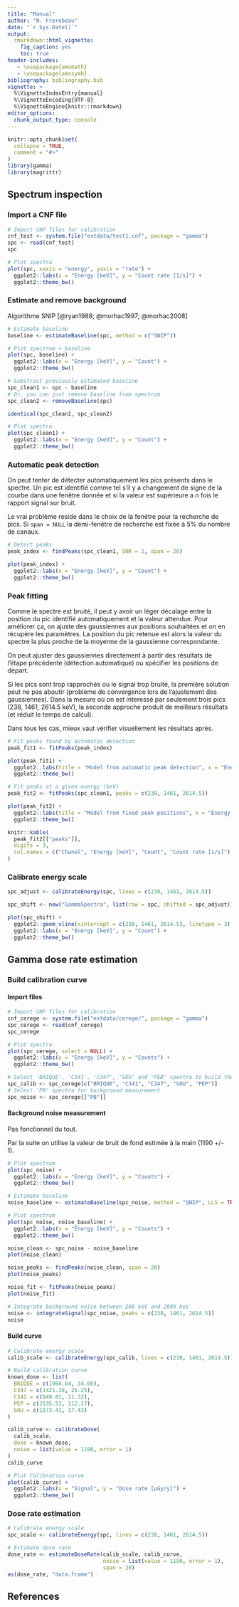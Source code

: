 ```yaml
---
title: "Manual"
author: "N. Frerebeau"
date: "`r Sys.Date()`"
output:
  rmarkdown::html_vignette:
    fig_caption: yes
    toc: true
header-includes:
   - \usepackage{amsmath}
   - \usepackage{amssymb}
bibliography: bibliography.bib
vignette: >
  %\VignetteIndexEntry{manual}
  %\VignetteEncoding{UTF-8}
  %\VignetteEngine{knitr::rmarkdown}
editor_options: 
  chunk_output_type: console
---
```


```r
knitr::opts_chunk$set(
  collapse = TRUE,
  comment = "#>"
)
library(gamma)
library(magrittr)
```

## Spectrum inspection
### Import a CNF file
```r
# Import CNF files for calibration
cnf_test <- system.file("extdata/test1.cnf", package = "gamma")
spc <- read(cnf_test)
spc

# Plot spectra
plot(spc, xaxis = "energy", yaxis = "rate") +
  ggplot2::labs(x = "Energy [keV]", y = "Count rate [1/s]") +
  ggplot2::theme_bw()
```

### Estimate and remove background
Algorithme SNIP [@ryan1988; @morhac1997; @morhac2008]

```r
# Estimate baseline
baseline <- estimateBaseline(spc, method = c("SNIP"))

# Plot spectrum + baseline
plot(spc, baseline) +
  ggplot2::labs(x = "Energy [keV]", y = "Count") +
  ggplot2::theme_bw()
```

```r
# Substract previously estimated baseline
spc_clean1 <- spc - baseline
# Or, you can just remove baseline from spectrum
spc_clean2 <- removeBaseline(spc)

identical(spc_clean1, spc_clean2)

# Plot spectra
plot(spc_clean1) +
  ggplot2::labs(x = "Energy [keV]", y = "Count") +
  ggplot2::theme_bw()
```

### Automatic peak detection
On peut tenter de détecter automatiquement les pics présents dans le spectre.
Un pic est identifié comme tel s'il y a changement de signe de la courbe dans une fenêtre donnée et si la valeur est supérieure a *n* fois le rapport signal sur bruit.

Le vrai problème reside dans le choix de la fenêtre pour la recherche de pics.
Si `span = NULL` la demi-fenêtre de recherche est fixée à 5% du nombre de canaux.

```r
# Detect peaks
peak_index <- findPeaks(spc_clean1, SNR = 2, span = 20)

plot(peak_index) +
  ggplot2::labs(x = "Energy [keV]", y = "Count") +
  ggplot2::theme_bw()
```

### Peak fitting
Comme le spectre est bruité, il peut y avoir un léger décalage entre la position du pic identifié automatiquement et la valeur attendue. Pour améliorer ça, on ajuste des gaussiennes aux positions souhaitées et on en récupère les paramètres. La position du pic retenue est alors la valeur du spectre la plus proche de la moyenne de la gaussienne correspondante.

On peut ajuster des gaussiennes directement à partir des résultats de l'étape précédente (détection automatique) ou spécifier les positions de départ.

Si les pics sont trop rapprochés ou le signal trop bruité, la première solution peut ne pas aboutir (problème de convergence lors de l'ajustement des gaussiennes). Dans la mesure où on est interessé par seulement trois pics (238, 1461, 2614.5 keV), la seconde approche produit de meilleurs résultats (et réduit le temps de calcul).

Dans tous les cas, mieux vaut vérifier visuellement les résultats après.

```r
# Fit peaks found by automatic detection
peak_fit1 <- fitPeaks(peak_index)

plot(peak_fit1) +
  ggplot2::labs(title = "Model from automatic peak detection", x = "Energy [keV]", y = "Count") +
  ggplot2::theme_bw()

# Fit peaks at a given energy (keV)
peak_fit2 <- fitPeaks(spc_clean1, peaks = c(238, 1461, 2614.5))

plot(peak_fit2) +
  ggplot2::labs(title = "Model from fixed peak positions", x = "Energy [keV]", y = "Count") +
  ggplot2::theme_bw()
```

```r
knitr::kable(
  peak_fit2[["peaks"]],
  digits = 3,
  col.names = c("Chanel", "Energy [keV]", "Count", "Count rate [1/s]")
)
```

### Calibrate energy scale
```r
spc_adjust <- calibrateEnergy(spc, lines = c(238, 1461, 2614.5))

spc_shift <- new("GammaSpectra", list(raw = spc, shifted = spc_adjust))

plot(spc_shift) +
  ggplot2::geom_vline(xintercept = c(238, 1461, 2614.5), linetype = 3) +
  ggplot2::labs(x = "Energy [keV]", y = "Count") +
  ggplot2::theme_bw()
```

## Gamma dose rate estimation
### Build calibration curve
#### Import files
```r
# Import CNF files for calibration
cnf_cerege <- system.file("extdata/cerege/", package = "gamma")
spc_cerege <- read(cnf_cerege)
spc_cerege

# Plot spectra
plot(spc_cerege, select = NULL) +
  ggplot2::labs(x = "Energy [keV]", y = "Counts") +
  ggplot2::theme_bw()

# Select 'BRIQUE', 'C341', 'C347', 'GOU' and 'PEB' spectra to build the curve
spc_calib <- spc_cerege[c("BRIQUE", "C341", "C347", "GOU", "PEP")]
# Select 'PB' spectra for background measurement
spc_noise <- spc_cerege[["PB"]]
```

#### Background noise measurement
Pas fonctionnel du tout.

Par la suite on utilise la valeur de bruit de fond estimée à la main (1190 +/- 1).
```r
# Plot spectrum
plot(spc_noise) +
  ggplot2::labs(x = "Energy [keV]", y = "Counts") +
  ggplot2::theme_bw()
```

```r
# Estimate baseline
noise_baseline <- estimateBaseline(spc_noise, method = "SNIP", LLS = TRUE, m = 20)

# Plot spectrum
plot(spc_noise, noise_baseline) +
  ggplot2::labs(x = "Energy [keV]", y = "Counts") +
  ggplot2::theme_bw()

noise_clean <- spc_noise - noise_baseline
plot(noise_clean)

noise_peaks <- findPeaks(noise_clean, span = 20)
plot(noise_peaks)

noise_fit <- fitPeaks(noise_peaks)
plot(noise_fit)

# Integrate background noise between 200 keV and 2800 keV
noise <- integrateSignal(spc_noise, peaks = c(238, 1461, 2614.5))
noise
```

#### Build curve

```r
# Calibrate energy scale
calib_scale <- calibrateEnergy(spc_calib, lines = c(238, 1461, 2614.5))

# Build calibration curve
known_dose <- list(
  BRIQUE = c(1984.64, 34.08),
  C347 = c(1421.38, 25.25),
  C341 = c(849.01, 21.32),
  PEP = c(2535.53, 112.17),
  GOU = c(1573.41, 17.43)
)

calib_curve <- calibrateDose(
  calib_scale,
  dose = known_dose,
  noise = list(value = 1190, error = 1)
)
calib_curve

# Plot Calibration curve
plot(calib_curve) +
  ggplot2::labs(x = "Signal", y = "Dose rate [µGy/y]") +
  ggplot2::theme_bw()
```

### Dose rate estimation
```r
# Calibrate energy scale
spc_scale <- calibrateEnergy(spc, lines = c(238, 1461, 2614.5))

# Estimate dose rate
dose_rate <- estimateDoseRate(calib_scale, calib_curve, 
                              noise = list(value = 1190, error = 1),
                              span = 20)
as(dose_rate, "data.frame")
```

## References
